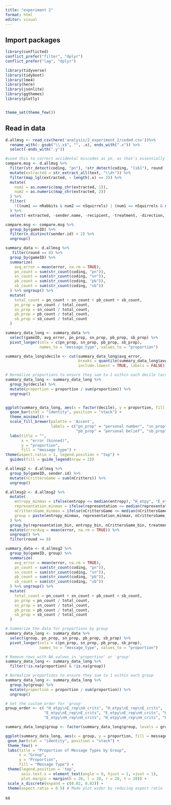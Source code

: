 ```yaml
---
title: "experiment 2"
format: html
editor: visual
---
```


## Import packages

```r
library(conflicted)  
conflict_prefer("filter", "dplyr")
conflict_prefer("lag", "dplyr")

library(tidyverse)
library(tidyboot)
library(lme4)
library(here)
library(jsonlite)
library(ggthemes)
library(plotly)


theme_set(theme_few())
```

## Read in data

```r

d.allmsg <- read_csv(here('analysis/2_experiment_2/coded.csv'))%>%
  rename_with(~ gsub("\\.x$", "", .x), ends_with(".x")) %>%
  select(-ends_with(".y"))

```

```r
#used this to correct accidental miscodes as pn, as that's essentially the default msg
compare.msg <- d.allmsg %>%
  filter(str_detect(coding, "pn"), !str_detect(coding, "[sb]"), round != 1) %>%
  mutate(extracted = str_extract_all(text, "\\d+")) %>%
  filter(map_lgl(extracted, ~ length(.x) == 2)) %>%
  mutate(
    num1 = as.numeric(map_chr(extracted, 1)),
    num2 = as.numeric(map_chr(extracted, 2))
  ) %>%
  filter(
    !((num1 == nRabbits & num2 == nSquirrels) | (num1 == nSquirrels & num2 == nRabbits)), 
  ) %>%
  select(-extracted, -sender.name, -recipient, -treatment, -direction, -guess, -confidence)

compare.msg <- compare.msg %>%
  group_by(gameID) %>%
  filter(n_distinct(sender.id) > 2) %>%
  ungroup()
```

```r
summary_data <- d.allmsg %>%
   filter(round == 8) %>%
  group_by(gameID) %>%
  summarize(
    avg_error = mean(error, na.rm = TRUE),
    pn_count = sum(str_count(coding, "pn")),
    sn_count = sum(str_count(coding, "sn")),
    pb_count = sum(str_count(coding, "pb")),
    sb_count = sum(str_count(coding, "sb"))
  ) %>% ungroup() %>%
  mutate(
    total_count = pn_count + sn_count + pb_count + sb_count,
    pn_prop = pn_count / total_count,
    sn_prop = sn_count / total_count,
    pb_prop = pb_count / total_count,
    sb_prop = sb_count / total_count
  )

summary_data_long <- summary_data %>%
  select(gameID, avg_error, pn_prop, sn_prop, pb_prop, sb_prop) %>%
  pivot_longer(cols = c(pn_prop, sn_prop, pb_prop, sb_prop), 
               names_to = "message_type", values_to = "proportion")

summary_data_long$decile <- cut(summary_data_long$avg_error, 
                                breaks = quantile(summary_data_long$avg_error, probs = seq(0, 1, 0.2), na.rm = TRUE), 
                                include.lowest = TRUE, labels = FALSE)

# Normalize proportions to ensure they sum to 1 within each decile (across all gameIDs)
summary_data_long <- summary_data_long %>%
  group_by(decile) %>%
  mutate(proportion = proportion / sum(proportion)) %>%
  ungroup()


ggplot(summary_data_long, aes(x = factor(decile), y = proportion, fill = message_type)) +
  geom_bar(stat = "identity", position = "stack") +
  theme_minimal() +
  scale_fill_brewer(palette = 'Accent', 
                    labels = c("pn_prop" = "personal number", "sn_prop" = "social number",
                               "pb_prop" = "personal belief", "sb_prop" = "social belief")) +
  labs(title = "",
       x = "error (binned)",
       y = "proportion",
       fill = "message type") +
theme(aspect.ratio = 1, legend.position = "top") +
  guides(fill = guide_legend(nrow = 2))
```

```r
d.allmsg2 <- d.allmsg %>%
  group_by(gameID, sender.id) %>%
  mutate(nCrittersGame = sum(nCritters)) %>%
  ungroup()

d.allmsg2 <- d.allmsg2 %>% 
  mutate(
    entropy_minmax = ifelse(entropy <= median(entropy), "H_etpy", "E_etpy"),
    representation_minmax = ifelse(representation <= median(representation), "E_rep", "H_rep"),
    nCrittersGame_minmax = ifelse(nCrittersGame <= median(nCrittersGame), "H_crits", "E_crits"),
    group = paste(entropy_minmax, representation_minmax, nCrittersGame_minmax, sep = "\n")
  ) %>%
  group_by(representation_bin, entropy_bin, nCrittersGame_bin, treatment) %>%
  mutate(errorAvg = mean(error, na.rm = TRUE)) %>% 
  ungroup() %>% 
  filter(round == 8)

summary_data <- d.allmsg2 %>%
  group_by(gameID, group) %>%
  summarize(
    avg_error = mean(error, na.rm = TRUE),
    pn_count = sum(str_count(coding, "pn")),
    sn_count = sum(str_count(coding, "sn")),
    pb_count = sum(str_count(coding, "pb")),
    sb_count = sum(str_count(coding, "sb"))
  ) %>% ungroup() %>%
  mutate(
    total_count = pn_count + sn_count + pb_count + sb_count,
    pn_prop = pn_count / total_count,
    sn_prop = sn_count / total_count,
    pb_prop = pb_count / total_count,
    sb_prop = sb_count / total_count
  )

# Summarize the data for proportions by group
summary_data_long <- summary_data %>%
  select(group, pn_prop, sn_prop, pb_prop, sb_prop) %>%
  pivot_longer(cols = c(pn_prop, sn_prop, pb_prop, sb_prop), 
               names_to = "message_type", values_to = "proportion")

# Remove rows with NA values in 'proportion' or 'group'
summary_data_long <- summary_data_long %>%
  filter(!is.na(proportion) & !is.na(group))

# Normalize proportions to ensure they sum to 1 within each group
summary_data_long <- summary_data_long %>%
  group_by(group) %>%
  mutate(proportion = proportion / sum(proportion)) %>%
  ungroup()

# Set the custom order for 'group'
group_order <- c( "H_etpy\nE_rep\nH_crits", "H_etpy\nE_rep\nE_crits",
                 "E_etpy\nE_rep\nE_crits", "E_etpy\nE_rep\nH_crits", "H_etpy\nH_rep\nE_crits",
                 "E_etpy\nH_rep\nH_crits", "H_etpy\nH_rep\nH_crits", "E_etpy\nH_rep\nE_crits")

summary_data_long$group <- factor(summary_data_long$group, levels = group_order)

ggplot(summary_data_long, aes(x = group, y = proportion, fill = message_type)) +
 geom_bar(stat = "identity", position = "stack") +
 theme_few() +
 labs(title = "Proportion of Message Types by Group",
      x = "Group", 
      y = "Proportion",
      fill = "Message Type") +
 theme(legend.position = 'top',
       axis.text.x = element_text(angle = 0, hjust = 1, vjust = 1),
       plot.margin = margin(b = 20, l = 20, r = 20, t = 20)) +
 scale_x_discrete(expand = c(0.02, 0.02)) +
 theme(aspect.ratio = 0.5) # Made plot wider by reducing aspect ratio
```

ss

